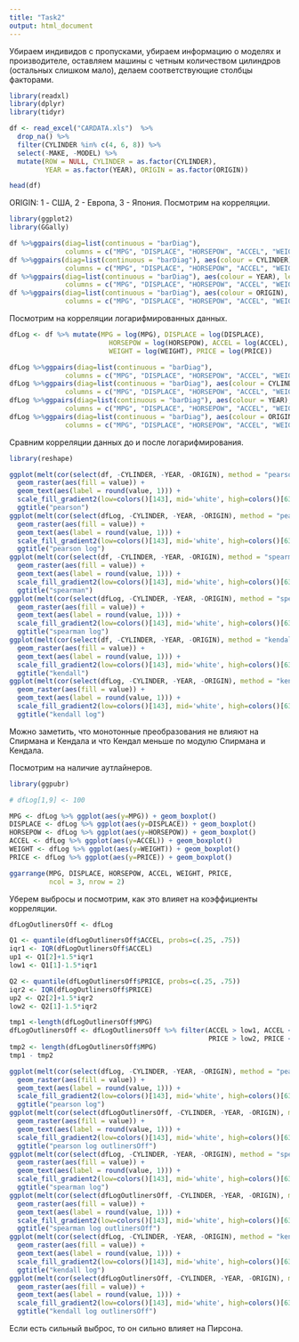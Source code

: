 ```yaml
---
title: "Task2"
output: html_document
---
```

Убираем индивидов с пропусками, убираем информацию о моделях и производителе,
оставляем машины с четным количеством цилиндров (остальных слишком мало), 
делаем соответствующие столбцы факторами.
```r
library(readxl)
library(dplyr)
library(tidyr)

df <- read_excel("CARDATA.xls")  %>% 
  drop_na() %>% 
  filter(CYLINDER %in% c(4, 6, 8)) %>% 
  select(-MAKE, -MODEL) %>% 
  mutate(ROW = NULL, CYLINDER = as.factor(CYLINDER), 
         YEAR = as.factor(YEAR), ORIGIN = as.factor(ORIGIN))

```

```r
head(df)
```
ORIGIN: 1 - США, 2 - Европа, 3 - Япония.
Посмотрим на корреляции.
```r
library(ggplot2)
library(GGally)

df %>%ggpairs(diag=list(continuous = "barDiag"),
              columns = c("MPG", "DISPLACE", "HORSEPOW", "ACCEL", "WEIGHT", "PRICE"))
df %>%ggpairs(diag=list(continuous = "barDiag"), aes(colour = CYLINDER), legend = 1,
              columns = c("MPG", "DISPLACE", "HORSEPOW", "ACCEL", "WEIGHT", "PRICE"))
df %>%ggpairs(diag=list(continuous = "barDiag"), aes(colour = YEAR), legend = 1,
              columns = c("MPG", "DISPLACE", "HORSEPOW", "ACCEL", "WEIGHT", "PRICE"))
df %>%ggpairs(diag=list(continuous = "barDiag"), aes(colour = ORIGIN), legend = 1,
              columns = c("MPG", "DISPLACE", "HORSEPOW", "ACCEL", "WEIGHT", "PRICE"))
```
Посмотрим на корреляции логарифмированных данных.
```r
dfLog <- df %>% mutate(MPG = log(MPG), DISPLACE = log(DISPLACE), 
                         HORSEPOW = log(HORSEPOW), ACCEL = log(ACCEL), 
                         WEIGHT = log(WEIGHT), PRICE = log(PRICE))
```

```r
dfLog %>%ggpairs(diag=list(continuous = "barDiag"),
              columns = c("MPG", "DISPLACE", "HORSEPOW", "ACCEL", "WEIGHT", "PRICE"))
dfLog %>%ggpairs(diag=list(continuous = "barDiag"), aes(colour = CYLINDER), legend = 1,
              columns = c("MPG", "DISPLACE", "HORSEPOW", "ACCEL", "WEIGHT", "PRICE"))
dfLog %>%ggpairs(diag=list(continuous = "barDiag"), aes(colour = YEAR), legend = 1,
              columns = c("MPG", "DISPLACE", "HORSEPOW", "ACCEL", "WEIGHT", "PRICE"))
dfLog %>%ggpairs(diag=list(continuous = "barDiag"), aes(colour = ORIGIN), legend = 1,
              columns = c("MPG", "DISPLACE", "HORSEPOW", "ACCEL", "WEIGHT", "PRICE"))
```
Сравним корреляции данных до и после логарифмирования.
```r
library(reshape)

ggplot(melt(cor(select(df, -CYLINDER, -YEAR, -ORIGIN), method = "pearson")), aes(X1, X2)) +
  geom_raster(aes(fill = value)) +
  geom_text(aes(label = round(value, 1))) +
  scale_fill_gradient2(low=colors()[143], mid='white', high=colors()[639]) + 
  ggtitle("pearson")
ggplot(melt(cor(select(dfLog, -CYLINDER, -YEAR, -ORIGIN), method = "pearson")), aes(X1, X2)) +
  geom_raster(aes(fill = value)) +
  geom_text(aes(label = round(value, 1))) +
  scale_fill_gradient2(low=colors()[143], mid='white', high=colors()[639]) + 
  ggtitle("pearson log")
ggplot(melt(cor(select(df, -CYLINDER, -YEAR, -ORIGIN), method = "spearman")), aes(X1, X2)) +
  geom_raster(aes(fill = value)) +
  geom_text(aes(label = round(value, 1))) +
  scale_fill_gradient2(low=colors()[143], mid='white', high=colors()[639]) +
  ggtitle("spearman")
ggplot(melt(cor(select(dfLog, -CYLINDER, -YEAR, -ORIGIN), method = "spearman")), aes(X1, X2)) +
  geom_raster(aes(fill = value)) +
  geom_text(aes(label = round(value, 1))) +
  scale_fill_gradient2(low=colors()[143], mid='white', high=colors()[639]) +
  ggtitle("spearman log")
ggplot(melt(cor(select(df, -CYLINDER, -YEAR, -ORIGIN), method = "kendall")), aes(X1, X2)) +
  geom_raster(aes(fill = value)) +
  geom_text(aes(label = round(value, 1))) +
  scale_fill_gradient2(low=colors()[143], mid='white', high=colors()[639]) +
  ggtitle("kendall")
ggplot(melt(cor(select(dfLog, -CYLINDER, -YEAR, -ORIGIN), method = "kendall")), aes(X1, X2)) +
  geom_raster(aes(fill = value)) +
  geom_text(aes(label = round(value, 1))) +
  scale_fill_gradient2(low=colors()[143], mid='white', high=colors()[639]) +
  ggtitle("kendall log")
```
Можно заметить, что монотонные преобразования не влияют на Спирмана и Кендала и 
что Кендал меньше по модулю Спирмана и Кендала.

Посмотрим на наличие аутлайнеров.
```r
library(ggpubr)

# dfLog[1,9] <- 100

MPG <- dfLog %>% ggplot(aes(y=MPG)) + geom_boxplot()
DISPLACE <- dfLog %>% ggplot(aes(y=DISPLACE)) + geom_boxplot()
HORSEPOW <- dfLog %>% ggplot(aes(y=HORSEPOW)) + geom_boxplot()
ACCEL <- dfLog %>% ggplot(aes(y=ACCEL)) + geom_boxplot()
WEIGHT <- dfLog %>% ggplot(aes(y=WEIGHT)) + geom_boxplot()
PRICE <- dfLog %>% ggplot(aes(y=PRICE)) + geom_boxplot()

ggarrange(MPG, DISPLACE, HORSEPOW, ACCEL, WEIGHT, PRICE,
          ncol = 3, nrow = 2)
```
Уберем выбросы и посмотрим, как это влияет на коэффициенты корреляции.
```r
dfLogOutlinersOff <- dfLog

Q1 <- quantile(dfLogOutlinersOff$ACCEL, probs=c(.25, .75))
iqr1 <- IQR(dfLogOutlinersOff$ACCEL)
up1 <- Q1[2]+1.5*iqr1
low1 <- Q1[1]-1.5*iqr1

Q2 <- quantile(dfLogOutlinersOff$PRICE, probs=c(.25, .75))
iqr2 <- IQR(dfLogOutlinersOff$PRICE)
up2 <- Q2[2]+1.5*iqr2
low2 <- Q2[1]-1.5*iqr2

tmp1 <-length(dfLogOutlinersOff$MPG)
dfLogOutlinersOff <- dfLogOutlinersOff %>% filter(ACCEL > low1, ACCEL < up1,
                                                  PRICE > low2, PRICE < up2)
tmp2 <- length(dfLogOutlinersOff$MPG)
tmp1 - tmp2
```
```r
ggplot(melt(cor(select(dfLog, -CYLINDER, -YEAR, -ORIGIN), method = "pearson")), aes(X1, X2)) +
  geom_raster(aes(fill = value)) +
  geom_text(aes(label = round(value, 1))) +
  scale_fill_gradient2(low=colors()[143], mid='white', high=colors()[639]) + 
  ggtitle("pearson log")
ggplot(melt(cor(select(dfLogOutlinersOff, -CYLINDER, -YEAR, -ORIGIN), method = "pearson")), aes(X1, X2)) +
  geom_raster(aes(fill = value)) +
  geom_text(aes(label = round(value, 1))) +
  scale_fill_gradient2(low=colors()[143], mid='white', high=colors()[639]) + 
  ggtitle("pearson log outlinersOff")
ggplot(melt(cor(select(dfLog, -CYLINDER, -YEAR, -ORIGIN), method = "spearman")), aes(X1, X2)) +
  geom_raster(aes(fill = value)) +
  geom_text(aes(label = round(value, 1))) +
  scale_fill_gradient2(low=colors()[143], mid='white', high=colors()[639]) +
  ggtitle("spearman log")
ggplot(melt(cor(select(dfLogOutlinersOff, -CYLINDER, -YEAR, -ORIGIN), method = "spearman")), aes(X1, X2)) +
  geom_raster(aes(fill = value)) +
  geom_text(aes(label = round(value, 1))) +
  scale_fill_gradient2(low=colors()[143], mid='white', high=colors()[639]) +
  ggtitle("spearman log outlinersOff")
ggplot(melt(cor(select(dfLog, -CYLINDER, -YEAR, -ORIGIN), method = "kendall")), aes(X1, X2)) +
  geom_raster(aes(fill = value)) +
  geom_text(aes(label = round(value, 1))) +
  scale_fill_gradient2(low=colors()[143], mid='white', high=colors()[639]) +
  ggtitle("kendall log")
ggplot(melt(cor(select(dfLogOutlinersOff, -CYLINDER, -YEAR, -ORIGIN), method = "kendall")), aes(X1, X2)) +
  geom_raster(aes(fill = value)) +
  geom_text(aes(label = round(value, 1))) +
  scale_fill_gradient2(low=colors()[143], mid='white', high=colors()[639]) +
  ggtitle("kendall log outlinersOff")
```
Если есть сильный выброс, то он сильно влияет на Пирсона.



